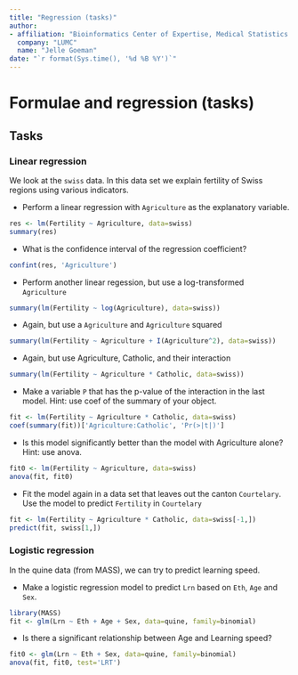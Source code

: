 ---
title: "Regression (tasks)"
author:
- affiliation: "Bioinformatics Center of Expertise, Medical Statistics & Bioinformatics, LUMC"
  company: "LUMC"
  name: "Jelle Goeman"
date: "`r format(Sys.time(), '%d %B %Y')`"
---

# Formulae and regression (tasks)

## Tasks

### Linear regression

We look at the `swiss` data. In this data set we explain fertility of Swiss regions using various indicators.

- Perform a linear regression with `Agriculture` as the explanatory variable. 

```{r}
res <- lm(Fertility ~ Agriculture, data=swiss)
summary(res)
```

- What is the confidence interval of the regression coefficient?

```{r}
confint(res, 'Agriculture')
```

- Perform another linear regession, but use a log-transformed `Agriculture`

```{r}
summary(lm(Fertility ~ log(Agriculture), data=swiss))
```

- Again, but use a `Agriculture` and `Agriculture` squared

```{r}
summary(lm(Fertility ~ Agriculture + I(Agriculture^2), data=swiss))
```

- Again, but use Agriculture, Catholic, and their interaction

```{r}
summary(lm(Fertility ~ Agriculture * Catholic, data=swiss))
```

- Make a variable `P` that has the p-value of the interaction in the last model. Hint: use coef of the summary of your object.

```{r}
fit <- lm(Fertility ~ Agriculture * Catholic, data=swiss)
coef(summary(fit))['Agriculture:Catholic', 'Pr(>|t|)']
```

- Is this model significantly better than the model with Agriculture alone? Hint: use anova.

```{r}
fit0 <- lm(Fertility ~ Agriculture, data=swiss)
anova(fit, fit0)
```

- Fit the model again in a data set that leaves out the canton `Courtelary`. Use the model to predict `Fertility` in `Courtelary`

```{r}
fit <- lm(Fertility ~ Agriculture * Catholic, data=swiss[-1,])
predict(fit, swiss[1,])
```

### Logistic regression

In the quine data (from MASS), we can try to predict learning speed.

- Make a logistic regression model to predict `Lrn` based on `Eth`, `Age` and `Sex`.

```{r}
library(MASS)
fit <- glm(Lrn ~ Eth + Age + Sex, data=quine, family=binomial)
```

- Is there a significant relationship between Age and Learning speed?
 
```{r}
fit0 <- glm(Lrn ~ Eth + Sex, data=quine, family=binomial)
anova(fit, fit0, test='LRT')
```



